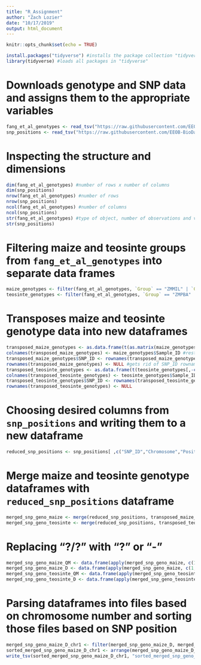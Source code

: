 ---
title: "R_Assignment"
author: "Zach Lozier"
date: "10/17/2019"
output: html_document
---

```{r setup, include=FALSE}
knitr::opts_chunk$set(echo = TRUE)
```

```{r}
install.packages("tidyverse") #installs the package collection "tidyverse"
library(tidyverse) #loads all packages in "tidyverse"
```

# Downloads genotype and SNP data and assigns them to the appropriate variables
```{r}
fang_et_al_genotypes <- read_tsv("https://raw.githubusercontent.com/EEOB-BioData/BCB546X-Fall2019/master/assignments/UNIX_Assignment/fang_et_al_genotypes.txt")
snp_positions <- read_tsv("https://raw.githubusercontent.com/EEOB-BioData/BCB546X-Fall2019/master/assignments/UNIX_Assignment/snp_position.txt")
```

# Inspecting the structure and dimensions
```{r}
dim(fang_et_al_genotypes) #number of rows x number of columns
dim(snp_positions)
nrow(fang_et_al_genotypes) #number of rows
nrow(snp_positions)
ncol(fang_et_al_genotypes) #number of columns
ncol(snp_positions)
str(fang_et_al_genotypes) #type of object, number of observations and variables, name of variables, variable type, data preview
str(snp_positions)
```

# Filtering maize and teosinte groups from `fang_et_al_genotypes` into separate data frames
```{r}
maize_genotypes <- filter(fang_et_al_genotypes, `Group` == "ZMMIL" | `Group` == "ZMMLR" | `Group` == "ZMMMR") #isolates maize groups from `fang_et_al_genotypes`
teosinte_genotypes <- filter(fang_et_al_genotypes, `Group` == "ZMPBA" | `Group` == "ZMPIL" | `Group` == "ZMPJA")
```

# Transposes maize and teosinte genotype data into new dataframes
```{r}
transposed_maize_genotypes <- as.data.frame(t(as.matrix(maize_genotypes)[,-c(1,2,3)])) #transposes all but the first 3 columns
colnames(transposed_maize_genotypes) <- maize_genotypes$Sample_ID #restores column names as Sample_ID from maize genotype data
transposed_maize_genotypes$SNP_ID <- rownames(transposed_maize_genotypes) #adds a variable column with SNP_IDs
rownames(transposed_maize_genotypes) <- NULL #gets rid of SNP_ID rownames
transposed_teosinte_genotypes <- as.data.frame(t(teosinte_genotypes[,-c(1,2,3)])) #transposes all but the first 3 columns
colnames(transposed_teosinte_genotypes) <- teosinte_genotypes$Sample_ID #restores column names as Sample_ID from teosinte genotype data
transposed_teosinte_genotypes$SNP_ID <- rownames(transposed_teosinte_genotypes)
rownames(transposed_teosinte_genotypes) <- NULL
```

# Choosing desired columns from `snp_positions` and writing them to a new dataframe
```{r}
reduced_snp_positions <- snp_positions[ ,c("SNP_ID","Chromosome","Position")]
```

# Merge maize and teosinte genotype dataframes with `reduced_snp_positions` dataframe
```{r}
merged_snp_geno_maize <- merge(reduced_snp_positions, transposed_maize_genotypes) #merges `reduced_snp_positions` and `transposed_maize_genotypes` by their common column `$SNP_ID`
merged_snp_geno_teosinte <- merge(reduced_snp_positions, transposed_teosinte_genotypes) #merges `reduced_snp_positions` and `transposed_teosinte_genotypes` by their common column `$SNP_ID`
```

# Replacing "?/?" with "?" or "-"
```{r}
merged_snp_geno_maize_QM <- data.frame(apply(merged_snp_geno_maize, c(1, 2), function(x) {x <- gsub("?/?", "?", x, fixed = TRUE)})) #creates a dataframe after applying the "gsub" function to every value in the dataframe `merged_snp_geno_maize` to substitute every instance of "?/?" with "?"
merged_snp_geno_maize_D <- data.frame(apply(merged_snp_geno_maize, c(1, 2), function(x) {x <- gsub("?/?", "-", x, fixed = TRUE)})) #creates a dataframe after applying the "gsub" function to every value in the dataframe `merged_snp_geno_maize` to substitute every instance of "?/?" with "-"
merged_snp_geno_teosinte_QM <- data.frame(apply(merged_snp_geno_teosinte, c(1, 2), function(x) {x <- gsub("?/?", "?", x, fixed = TRUE)})) #creates a dataframe after applying the "gsub" function to every value in the dataframe `merged_snp_geno_teosinte` to substitute every instance of "?/?" with "?"
merged_snp_geno_teosinte_D <- data.frame(apply(merged_snp_geno_teosinte, c(1, 2), function(x) {x <- gsub("?/?", "-", x, fixed = TRUE)})) #creates a dataframe after applying the "gsub" function to every value in the dataframe `merged_snp_geno_teosinte` to substitute every instance of "?/?" with "-"
```

# Parsing dataframes into files based on chromosome number and sorting those files based on SNP position
```{r}
merged_snp_geno_maize_D_chr1 <- filter(merged_snp_geno_maize_D, merged_snp_geno_maize_D$Chromosome == 1)
sorted_merged_snp_geno_maize_D_chr1 <- arrange(merged_snp_geno_maize_D_chr1, Position)
write_tsv(sorted_merged_snp_geno_maize_D_chr1, "sorted_merged_snp_geno_maize_D_chr1.txt")
```
